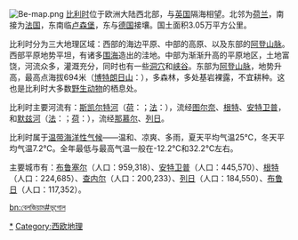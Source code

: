 {{unreferenced|time=2013-04-30}}
[[File:Be-map.png|right]]
[[比利时|比利时]]位于欧洲大陆西北部，与[[英国|英国]]隔海相望。北邻为[[荷兰|荷兰]]，南接为[[法国|法国]]，东南临[[卢森堡|卢森堡]]，东与[[德国|德国]]接壤。国土面积3.05万平方公里。

比利时分为三大地理区域：西部的海边平原、中部的高原、以及东部的[[阿登山脉|阿登山脉]]。西部平原地势平坦，有诸多[[围海造田|围海]]造出的洼地。中部为渐渐升高的平原地区，土地富饶，河流众多，灌溉充分，同时也有一些[[洞穴|洞穴]]和[[峡谷|峡谷]]。东部为[[阿登山脉|阿登山脉]]，地势升高，最高点海拔694米（[[博特朗日山|博特朗日山]]：{{lang|fr|Signal de Botrange}}），多森林，多处基岩裸露，不宜耕种。这也是比利时大多数[[野生动物|野生动物]]的栖息处。

比利时主要河流有：[[斯凯尔特河|斯凯尔特河]]（[[荷兰语|荷]]：{{lang|nl|Schelde}}；[[法语|法]]：{{lang|fr|Escaut}}），流经[[图尔奈|图尔奈]]、[[根特|根特]]、[[安特卫普|安特卫普]]，和[[默兹河|默兹河]]（[[法语|法]]：{{lang|fr|Meuse}}；[[荷兰语|荷]]：{{lang|nl|Maas}}），流经[[那慕尔|那慕尔]]、[[列日|列日]]。

比利时属于[[温带海洋性气候|温带海洋性气候]]——温和、凉爽、多雨，夏天平均气温25℃，冬天平均气温7.2℃。全年最低与最高气温一般在-12.2℃和32.2℃左右。

主要城市有：[[布鲁塞尔|布鲁塞尔]]（人口：959,318）、[[安特卫普|安特卫普]]（人口：445,570）、[[根特|根特]]（人口：224,685）、[[查内尔|查内尔]]（人口：200,233）、[[列日|列日]]（人口：184,550）、[[布鲁日|布鲁日]]（人口：117,352）。

{{欧洲题目|地理}}

{{比利时小作品}}

[[Category:比利时地理|*]]
[[Category:西欧地理|Category:西欧地理]]



[[bn:বেলজিয়াম#ভূগোল|bn:বেলজিয়াম#ভূগোল]]